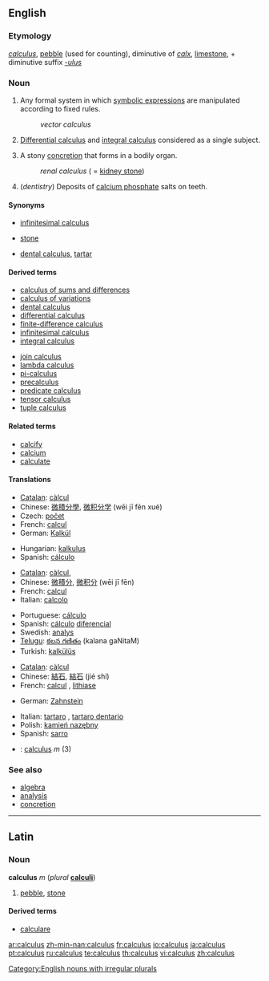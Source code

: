 {{wikipedia|dab=calculus (disambiguation)|calculus}}
==English==

===Etymology===
{{L.}} ''[[calculus#Latin|calculus]]'', [[pebble]] (used for counting), diminutive of ''[[calx#Latin|calx]]'', [[limestone]], + diminutive suffix ''[[-ulus]]''

===Noun===
{{wikipedia}}
{{en-noun|calculi|-}}

# {{countable}} {{mathematics}} Any formal system in which [[symbolic expression]]s are manipulated according to fixed rules.
#:''vector calculus''
# {{uncountable}} {{analysis}} [[differential calculus|Differential calculus]] and [[integral calculus]] considered as a single subject.
# {{countable}} {{medicine}} A stony [[concretion]] that forms in a bodily organ.
#:''renal calculus'' ( = [[kidney stone]])
# {{uncountable}} (''dentistry'') Deposits of [[calcium phosphate]] salts on teeth.

====Synonyms====
*{{i-c|in analysis}} [[infinitesimal calculus]]
*{{i-c|in medicine}} [[stone]]
*{{i-c|in dentistry}} [[dental calculus]], [[tartar]]

====Derived terms====
<!--see Wikipedia for definitions-->
{{top2}}
*[[calculus of sums and differences]]
*[[calculus of variations]]
*[[dental calculus]]
*[[differential calculus]]
*[[finite-difference calculus]]
*[[infinitesimal calculus]]
*[[integral calculus]]
{{mid2}}
*[[join calculus]]
*[[lambda calculus]]
*[[pi-calculus]]
*[[precalculus]]
*[[predicate calculus]]
*[[tensor calculus]]
*[[tuple calculus]]
{{bottom}}

====Related terms====
*[[calcify]]
*[[calcium]]
*[[calculate]]

====Translations====
{{trans-top|formal mathematical system}}
*[[Catalan]]: [[càlcul]] {{m}}
*Chinese: [[微積分學]], [[微积分学]] (wēi jī fēn xué)
* Czech: [[počet]] {{m}}
*French: [[calcul]] {{m}}
*German: [[Kalkül]] {{m}}
{{trans-mid}}
*Hungarian: [[kalkulus]]
*Spanish: [[cálculo]] {{m}}
{{trans-bottom}}

{{trans-top|differential calculus and integral calculus considered as a single subject}}
*[[Catalan]]: [[càlcul]], {{m}}
*Chinese: [[微積分]], [[微积分]] (wēi jī fēn)
*French: [[calcul]] {{m}}
*Italian: [[calcolo]] {{m}}
{{trans-mid}}
*Portuguese: [[cálculo#Portuguese|cálculo]] {{m}}
*Spanish: [[cálculo#Spanish|cálculo]] [[diferencial]] {{m}}
*Swedish: [[analys]] {{c}}
*[[Telugu]]: [[కలన గణితం]] (kalana gaNitaM)
*Turkish: [[kalkülüs]]
{{trans-bottom}}

{{trans-top|stony concretion in an organ}}
*[[Catalan]]: [[càlcul]] {{m}}
*Chinese: [[結石]], [[結石]] (jié shí)
*French: [[calcul]] {{m}}, [[lithiase]] {{f}}
{{trans-mid}}
{{trans-bottom}}

{{trans-top|deposits on teeth}}
*German: [[Zahnstein]] {{m}}
{{trans-mid}}
*Italian: [[tartaro]] {{m}}, [[tartaro dentario]] {{m}}
*Polish: [[kamień nazębny]] {{m}}
*Spanish: [[sarro]] {{m}}
{{trans-bottom}}

<!--Remove this section once all of the translations below have been moved into the tables above.-->
{{checktrans-top}}
*{{ttbc|Latin}}: [[calculus#Latin|calculus]] ''m'' (3)
{{trans-bottom}}

===See also===
*[[algebra]]
*[[analysis]]
*[[concretion]]

[[Category:English nouns with irregular plurals]]

----

==Latin==

===Noun===
'''calculus''' ''m'' (''plural'' '''[[calculi]]''')

# [[pebble]], [[stone]]

====Derived terms====
*[[calculare#Latin|calculare]]

[[ar:calculus]]
[[zh-min-nan:calculus]]
[[fr:calculus]]
[[io:calculus]]
[[ja:calculus]]
[[pt:calculus]]
[[ru:calculus]]
[[te:calculus]]
[[th:calculus]]
[[vi:calculus]]
[[zh:calculus]]